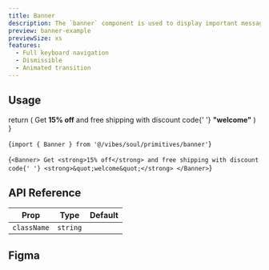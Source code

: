 ```yaml
---
title: Banner
description: The `banner` component is used to display important messages or announcements to users in the form of a bar across the top of the screen.
preview: banner-example
previewSize: xs
features:
  - Full keyboard navigation
  - Dismissible
  - Animated transition
---
```


## Usage

  return (
    <Banner>
      Get <strong>15% off</strong> and free shipping with discount code{' '}
      <strong>&quot;welcome&quot;</strong>
    </Banner>
  )
}

<CodeBlock lang="bash">{`import { Banner } from '@/vibes/soul/primitives/banner'`}</CodeBlock>

<CodeBlock lang="bash">{`<Banner>
  Get <strong>15% off</strong> and free shipping with discount code{' '}
  <strong>&quot;welcome&quot;</strong>
</Banner>`}</CodeBlock>

## API Reference

| Prop        | Type     | Default |
| ----------- | -------- | ------- |
| `className` | `string` |         |

## Figma

<Figma url="https://www.figma.com/design/kgCf8OkDCe90wBSKNNqueL/Soul-Vibe?node-id=2297-42901&t=dbm9GtAtS2A3vy2g-4" />
